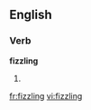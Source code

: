 
==English==

===Verb===
'''fizzling'''

# {{present participle of|[[fizzle]]}}

[[fr:fizzling]]
[[vi:fizzling]]